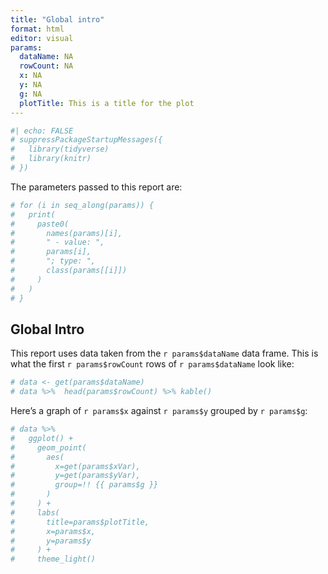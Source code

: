 ```yaml
---
title: "Global intro"
format: html
editor: visual
params:
  dataName: NA
  rowCount: NA
  x: NA
  y: NA
  g: NA
  plotTitle: This is a title for the plot
---
```


```r
#| echo: FALSE
# suppressPackageStartupMessages({
#   library(tidyverse)
#   library(knitr)
# })
```

The parameters passed to this report are:

```r
# for (i in seq_along(params)) {
#   print(
#     paste0(
#       names(params)[i], 
#       " - value: ", 
#       params[i], 
#       "; type: ", 
#       class(params[[i]])
#     )
#   )
# }
```

## Global Intro

This report uses data taken from the `r params$dataName` data frame. This is what the first `r params$rowCount` rows of `r params$dataName` look like:

```r
# data <- get(params$dataName)
# data %>%  head(params$rowCount) %>% kable()
```

Here's a graph of `r params$x` against `r params$y` grouped by `r params$g`:

```r
# data %>%
#   ggplot() +
#     geom_point(
#       aes(
#         x=get(params$xVar), 
#         y=get(params$yVar), 
#         group=!! {{ params$g }}
#       )
#     ) +
#     labs(
#       title=params$plotTitle,
#       x=params$x,
#       y=params$y
#     ) +
#     theme_light()
```
